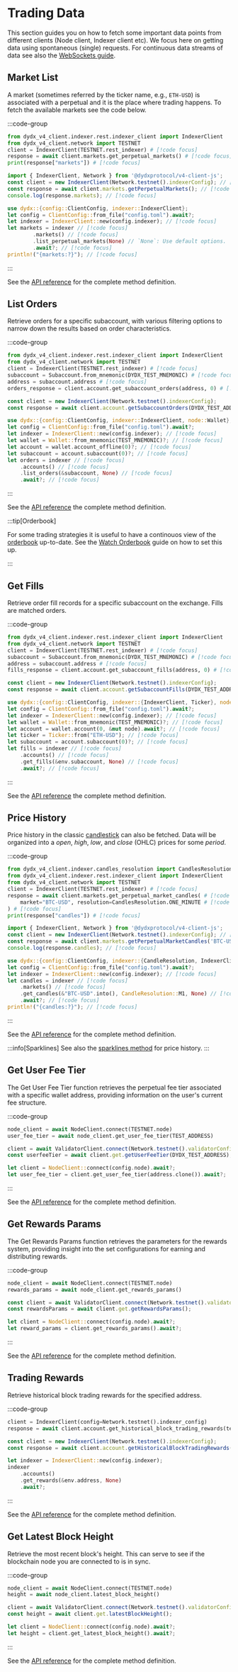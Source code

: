 # Trading Data

This section guides you on how to fetch some important data points from different clients (Node client, Indexer client etc).
We focus here on getting data using spontaneous (single) requests. For continuous data streams of data see also the [WebSockets guide](/interaction/data/feeds).

## Market List

A market (sometimes referred by the ticker name, e.g., `ETH-USD`) is associated with a perpetual and it is the place where trading happens.
To fetch the available markets see the code below.

:::code-group

```python [Python]
from dydx_v4_client.indexer.rest.indexer_client import IndexerClient
from dydx_v4_client.network import TESTNET
client = IndexerClient(TESTNET.rest_indexer) # [!code focus]
response = await client.markets.get_perpetual_markets() # [!code focus]
print(response["markets"]) # [!code focus]
```

```typescript [TypeScript]
import { IndexerClient, Network } from '@dydxprotocol/v4-client-js'; 
const client = new IndexerClient(Network.testnet().indexerConfig); // [!code focus]
const response = await client.markets.getPerpetualMarkets(); // [!code focus]
console.log(response.markets); // [!code focus]
```

```rust [Rust]
use dydx::{config::ClientConfig, indexer::IndexerClient};
let config = ClientConfig::from_file("config.toml").await?;
let indexer = IndexerClient::new(config.indexer); // [!code focus]
let markets = indexer // [!code focus]
        .markets() // [!code focus]
        .list_perpetual_markets(None) // `None`: Use default options.  // [!code focus]
        .await?; // [!code focus]
println!("{markets:?}"); // [!code focus]
```

:::

See the [API reference](/indexer-client/http/markets/get_perpetual_markets) for the complete method definition.

## List Orders

Retrieve orders for a specific subaccount, with various filtering options to narrow down the results based on order characteristics.

:::code-group

```python [Python]
from dydx_v4_client.indexer.rest.indexer_client import IndexerClient
from dydx_v4_client.network import TESTNET
client = IndexerClient(TESTNET.rest_indexer) # [!code focus]
subaccount = Subaccount.from_mnemonic(DYDX_TEST_MNEMONIC) # [!code focus]
address = subaccount.address # [!code focus]
orders_response = client.account.get_subaccount_orders(address, 0) # [!code focus]
```

```typescript [TypeScript]
const client = new IndexerClient(Network.testnet().indexerConfig);
const response = await client.account.getSubaccountOrders(DYDX_TEST_ADDRESS, 0);
```

```rust [Rust]
use dydx::{config::ClientConfig, indexer::IndexerClient, node::Wallet};
let config = ClientConfig::from_file("config.toml").await?;
let indexer = IndexerClient::new(config.indexer); // [!code focus]
let wallet = Wallet::from_mnemonic(TEST_MNEMONIC)?; // [!code focus]
let account = wallet.account_offline(0)?; // [!code focus]
let subaccount = account.subaccount(0)?; // [!code focus]
let orders = indexer // [!code focus]
    .accounts() // [!code focus]
    .list_orders(&subaccount, None) // [!code focus]
    .await?; // [!code focus]
```

:::

See the [API reference](/indexer-client/http/accounts/list_orders) the complete method definition.

:::tip[Orderbook]

For some trading strategies it is useful to have a continouos view of the [orderbook](https://en.wikipedia.org/wiki/Order_book) up-to-date. See the [Watch Orderbook](/interaction/data/watch-orderbook) guide on how to set this up.

:::

## Get Fills

Retrieve order fill records for a specific subaccount on the exchange. Fills are matched orders.

:::code-group

```python [Python]
from dydx_v4_client.indexer.rest.indexer_client import IndexerClient
from dydx_v4_client.network import TESTNET
client = IndexerClient(TESTNET.rest_indexer) # [!code focus]
subaccount = Subaccount.from_mnemonic(DYDX_TEST_MNEMONIC) # [!code focus]
address = subaccount.address # [!code focus]
fills_response = client.account.get_subaccount_fills(address, 0) # [!code focus]
```

```typescript [TypeScript]
const client = new IndexerClient(Network.testnet().indexerConfig);
const response = await client.account.getSubaccountFills(DYDX_TEST_ADDRESS, 0);
```

```rust [Rust]
use dydx::{config::ClientConfig, indexer::{IndexerClient, Ticker}, node::Wallet}; 
let config = ClientConfig::from_file("config.toml").await?;
let indexer = IndexerClient::new(config.indexer); // [!code focus]
let wallet = Wallet::from_mnemonic(TEST_MNEMONIC)?; // [!code focus]
let account = wallet.account(0, &mut node).await?; // [!code focus]
let ticker = Ticker::from("ETH-USD"); // [!code focus]
let subaccount = account.subaccount(0)?; // [!code focus]
let fills = indexer // [!code focus]
    .accounts() // [!code focus]
    .get_fills(&env.subaccount, None) // [!code focus]
    .await?; // [!code focus]
```

:::

See the [API reference](/indexer-client/http/accounts/get_fills) the complete method definition.

## Price History

Price history in the classic [candlestick](https://en.wikipedia.org/wiki/Candlestick_chart) can also be fetched. Data will be organized into a _open_, _high_, _low_, and _close_ (OHLC) prices for some _period_.

:::code-group

```python [Python]
from dydx_v4_client.indexer.candles_resolution import CandlesResolution
from dydx_v4_client.indexer.rest.indexer_client import IndexerClient
from dydx_v4_client.network import TESTNET
client = IndexerClient(TESTNET.rest_indexer) # [!code focus]
response = await client.markets.get_perpetual_market_candles( # [!code focus]
    market="BTC-USD", resolution=CandlesResolution.ONE_MINUTE # [!code focus]
) # [!code focus]
print(response["candles"]) # [!code focus]
```

```typescript [TypeScript]
import { IndexerClient, Network } from '@dydxprotocol/v4-client-js'; 
const client = new IndexerClient(Network.testnet().indexerConfig); // [!code focus]
const response = await client.markets.getPerpetualMarketCandles('BTC-USD', '1MIN'); // [!code focus]
console.log(response.candles); // [!code focus]
```

```rust [Rust]
use dydx::{config::ClientConfig, indexer::{CandleResolution, IndexerClient}};
let config = ClientConfig::from_file("config.toml").await?;
let indexer = IndexerClient::new(config.indexer); // [!code focus]
let candles = indexer // [!code focus]
    .markets() // [!code focus]
    .get_candles(&"BTC-USD".into(), CandleResolution::M1, None) // [!code focus]
    .await?; // [!code focus]
println!("{candles:?}"); // [!code focus]
```

:::

See the [API reference](/indexer-client/http/markets/get_candles) for the complete method definition.

:::info[Sparklines]
See also the [sparklines method](/indexer-client/http/markets/get_sparklines) for price history.
:::

## Get User Fee Tier

The Get User Fee Tier function retrieves the perpetual fee tier associated with a specific wallet address, providing information on the user's current fee structure.

:::code-group

```python [Python]
node_client = await NodeClient.connect(TESTNET.node)
user_fee_tier = await node_client.get_user_fee_tier(TEST_ADDRESS)
```

```typescript [TypeScript]
client = await ValidatorClient.connect(Network.testnet().validatorConfig);
const userfeeTier = await client.get.getUserFeeTier(DYDX_TEST_ADDRESS);
```

```rust [Rust]
let client = NodeClient::connect(config.node).await?;
let user_fee_tier = client.get_user_fee_tier(address.clone()).await?;
```

:::

See the [API reference](/node-client/public/get_user_fee_tier) for the complete method definition.

## Get Rewards Params

The Get Rewards Params function retrieves the parameters for the rewards system, providing insight into the set configurations for earning and distributing rewards.

:::code-group

```python [Python]
node_client = await NodeClient.connect(TESTNET.node)
rewards_params = await node_client.get_rewards_params()
```

```typescript [TypeScript]
const client = await ValidatorClient.connect(Network.testnet().validatorConfig);
const rewardsParams = await client.get.getRewardsParams();
```

```rust [Rust]
let client = NodeClient::connect(config.node).await?;
let reward_params = client.get_rewards_params().await?;
```

:::

See the [API reference](/node-client/public/get_rewards_params) for the complete method definition.

## Trading Rewards

Retrieve historical block trading rewards for the specified address.

:::code-group

```python [Python]
client = IndexerClient(config=Network.testnet().indexer_config)
response = await client.account.get_historical_block_trading_rewards(test_address, limit)
```

```typescript [TypeScript]
const client = new IndexerClient(Network.testnet().indexerConfig);
const response = await client.account.getHistoricalBlockTradingRewards(DYDX_TEST_ADDRESS, limit);
```

```rust [Rust]
let indexer = IndexerClient::new(config.indexer);
indexer
    .accounts()
    .get_rewards(&env.address, None)
    .await?;
```

:::

See the [API reference](/indexer-client/http/accounts/get_rewards) for the complete method definition.

## Get Latest Block Height

Retrieve the most recent block's height. This can serve to see if the blockchain node you are connected to is in sync.

:::code-group

```python [Python]
node_client = await NodeClient.connect(TESTNET.node)
height = await node_client.latest_block_height()
```

```typescript [TypeScript]
client = await ValidatorClient.connect(Network.testnet().validatorConfig);
const height = await client.get.latestBlockHeight();
```

```rust [Rust]
let client = NodeClient::connect(config.node).await?;
let height = client.get_latest_block_height().await?;
```

:::

See the [API reference](/node-client/public/get_latest_block_height) for the complete method definition.
